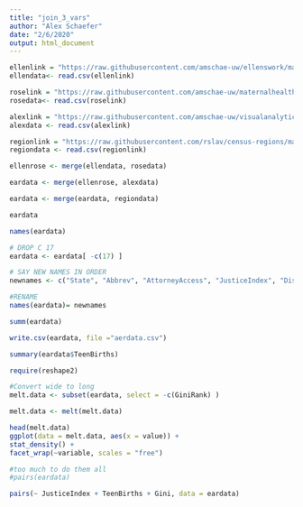 ```yaml
---
title: "join_3_vars"
author: "Alex Schaefer"
date: "2/6/2020"
output: html_document
---
```


```r

ellenlink = "https://raw.githubusercontent.com/amschae-uw/ellenswork/master/Composite_Score_Ranking_data.csv"
ellendata<- read.csv(ellenlink)

roselink = "https://raw.githubusercontent.com/amschae-uw/maternalhealth/master/maternal_health_americashealthrankings_21Jan20.csv"
rosedata<- read.csv(roselink)

alexlink = "https://raw.githubusercontent.com/amschae-uw/visualanalytics/master/gini_index.csv"
alexdata <- read.csv(alexlink)

regionlink = "https://raw.githubusercontent.com/rslav/census-regions/master/us%20census%20bureau%20regions%20and%20divisions.csv"
regiondata <- read.csv(regionlink)


```

```r
ellenrose <- merge(ellendata, rosedata)

eardata <- merge(ellenrose, alexdata)

eardata <- merge(eardata, regiondata)

eardata

names(eardata)

# DROP C 17
eardata <- eardata[ -c(17) ]

# SAY NEW NAMES IN ORDER
newnames <- c("State", "Abbrev", "AttorneyAccess", "JusticeIndex", "DisabilityAccess", "LanguageAccess", "SelfRepresented", "Obesity", "Inactivity", "TobaccoDuringPregnancy", "WomensHealthServices", "PrematureBirths", "TeenBirths", "GiniRank", "Gini", "GiniGroup", "Region", "Division")

#RENAME
names(eardata)= newnames

summ(eardata)

write.csv(eardata, file ="aerdata.csv")

summary(eardata$TeenBirths)
```


```r
require(reshape2)

#Convert wide to long
melt.data <- subset(eardata, select = -c(GiniRank) )

melt.data <- melt(melt.data)

head(melt.data)
ggplot(data = melt.data, aes(x = value)) + 
stat_density() + 
facet_wrap(~variable, scales = "free")
```


```r
#too much to do them all
#pairs(eardata)

pairs(~ JusticeIndex + TeenBirths + Gini, data = eardata) 

```

